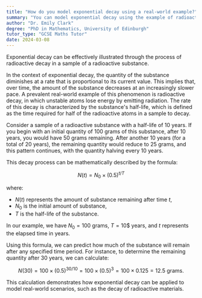 ```yaml
---
title: "How do you model exponential decay using a real-world example?"
summary: "You can model exponential decay using the example of radioactive decay in a sample of a radioactive substance."
author: "Dr. Emily Clark"
degree: "PhD in Mathematics, University of Edinburgh"
tutor_type: "GCSE Maths Tutor"
date: 2024-03-08
---
```


Exponential decay can be effectively illustrated through the process of radioactive decay in a sample of a radioactive substance.

In the context of exponential decay, the quantity of the substance diminishes at a rate that is proportional to its current value. This implies that, over time, the amount of the substance decreases at an increasingly slower pace. A prevalent real-world example of this phenomenon is radioactive decay, in which unstable atoms lose energy by emitting radiation. The rate of this decay is characterized by the substance's half-life, which is defined as the time required for half of the radioactive atoms in a sample to decay.

Consider a sample of a radioactive substance with a half-life of $10$ years. If you begin with an initial quantity of $100$ grams of this substance, after $10$ years, you would have $50$ grams remaining. After another $10$ years (for a total of $20$ years), the remaining quantity would reduce to $25$ grams, and this pattern continues, with the quantity halving every $10$ years.

This decay process can be mathematically described by the formula:

$$
N(t) = N_0 \times (0.5)^{t/T}
$$

where:
- $N(t)$ represents the amount of substance remaining after time $t$,
- $N_0$ is the initial amount of substance,
- $T$ is the half-life of the substance.

In our example, we have $N_0 = 100$ grams, $T = 10$$ years, and $t$ represents the elapsed time in years.

Using this formula, we can predict how much of the substance will remain after any specified time period. For instance, to determine the remaining quantity after $30$ years, we can calculate:

$$
N(30) = 100 \times (0.5)^{30/10} = 100 \times (0.5)^3 = 100 \times 0.125 = 12.5 \text{ grams}.
$$

This calculation demonstrates how exponential decay can be applied to model real-world scenarios, such as the decay of radioactive materials.
    